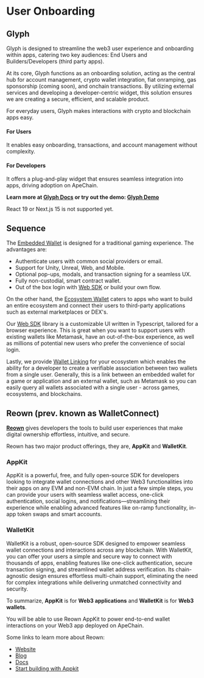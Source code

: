 
# User Onboarding

## Glyph

Glyph is designed to streamline the web3 user experience and onboarding within apps, catering two key audiences: End Users and Builders/Developers (third party apps).

At its core, Glyph functions as an onboarding solution, acting as the central hub for account management, crypto wallet integration, fiat onramping, gas sponsorship (coming soon), and onchain transactions. By utilizing external services and developing a developer-centric widget, this solution ensures we are creating a secure, efficient, and scalable product.

For everyday users, Glyph makes interactions with crypto and blockchain apps easy.

#### For Users
It enables easy onboarding, transactions, and account management without complexity.

#### For Developers
It offers a plug-and-play widget that ensures seamless integration into apps, driving adoption on ApeChain.

**Learn more at [Glyph Docs](https://docs.useglyph.io/overview/) or try out the demo: [Glyph Demo](https://demo.useglyph.io/native-integration/)**

<Callout type="warning"> React 19 or Next.js 15 is not supported yet. </Callout>

## Sequence

The [Embedded Wallet](https://docs.sequence.xyz/sdk/headless-wallet/quickstart) is designed for a traditional gaming experience. The advantages are:
- Authenticate users with common social providers or email.
- Support for Unity, Unreal, Web, and Mobile.
- Optional pop-ups, modals, and transaction signing for a seamless UX.
- Fully non-custodial, smart contract wallet.
- Out of the box login with [Web SDK](https://docs.sequence.xyz/sdk/web/overview) or build your own flow.

On the other hand, the [Ecosystem Wallet](https://docs.sequence.xyz/solutions/wallets/ecosystem/overview) caters to apps who want to build an entire ecosystem and connect their users to third-party applications such as external marketplaces or DEX's.

Our [Web SDK](https://docs.sequence.xyz/sdk/web/overview) library is a customizable UI written in Typescript, tailored for a browser experience. This is great when you want to support users with existing wallets like Metamask, have an out-of-the-box experience, as well as millions of potential new users who prefer the convenience of social login.

Lastly, we provide [Wallet Linking](https://docs.sequence.xyz/sdk/web/getting-started) for your ecosystem which enables the ability for a developer to create a verifiable association between two wallets from a single user. Generally, this is a link between an embedded wallet for a game or application and an external wallet, such as Metamask so you can easily query all wallets associated with a single user - across games, ecosystems, and blockchains.

## Reown (prev. known as WalletConnect)

**[Reown](https://reown.com/?utm_source=apechain&utm_medium=docs&utm_campaign=backlinks)** gives developers the tools to build user experiences that make digital ownership effortless, intuitive, and secure.

Reown has two major product offerings, they are, **AppKit** and **WalletKit**.

### AppKit

AppKit is a powerful, free, and fully open-source SDK for developers looking to integrate wallet connections and other Web3 functionalities into their apps on any EVM and non-EVM chain. In just a few simple steps, you can provide your users with seamless wallet access, one-click authentication, social logins, and notifications—streamlining their experience while enabling advanced features like on-ramp functionality, in-app token swaps and smart accounts.

### WalletKit
WalletKit is a robust, open-source SDK designed to empower seamless wallet connections and interactions across any blockchain. With WalletKit, you can offer your users a simple and secure way to connect with thousands of apps, enabling features like one-click authentication, secure transaction signing, and streamlined wallet address verification. Its chain-agnostic design ensures effortless multi-chain support, eliminating the need for complex integrations while delivering unmatched connectivity and security.

To summarize, **AppKit** is for **Web3 applications** and **WalletKit** is for **Web3 wallets**.

You will be able to use Reown AppKit to power end-to-end wallet interactions on your Web3 app deployed on ApeChain.

Some links to learn more about Reown:
- [Website](https://reown.com/?utm_source=apechain&utm_medium=docs&utm_campaign=backlinks)
- [Blog](https://reown.com/blog?utm_source=apechain&utm_medium=docs&utm_campaign=backlinks)
- [Docs](https://docs.reown.com/?utm_source=apechain&utm_medium=docs&utm_campaign=backlinks)
- [Start building with Appkit](https://reown.com/blog/how-to-get-started-with-reown-appkit-on-apechain)